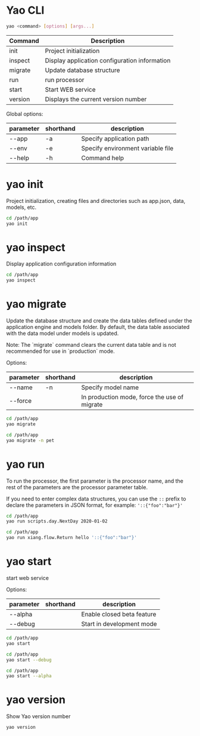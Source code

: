 # Yao CLI

```bash
yao <command> [options] [args...]
```

| Command | Description                                   |
| ------- | --------------------------------------------- |
| init    | Project initialization                        |
| inspect | Display application configuration information |
| migrate | Update database structure                     |
| run     | run processor                                 |
| start   | Start WEB service                             |
| version | Displays the current version number           |

Global options:

| parameter | shorthand | description                       |
| --------- | --------- | --------------------------------- |
| --app     | -a        | Specify application path          |
| --env     | -e        | Specify environment variable file |
| --help    | -h        | Command help                      |

# yao init

Project initialization, creating files and directories such as app.json, data, models, etc.

```bash
cd /path/app
yao init
```

# yao inspect

Display application configuration information

```bash
cd /path/app
yao inspect
```

# yao migrate

Update the database structure and create the data tables defined under the application engine and models folder. By default, the data table associated with the data model under models is updated.

<Notice type='warning'>
	Note: The `migrate` command clears the current data table and is not recommended for use in
	`production` mode.
</Notice>

Options:

| parameter | shorthand | description                                  |
| --------- | --------- | -------------------------------------------- |
| --name    | -n        | Specify model name                           |
| --force   |           | In production mode, force the use of migrate |

```bash
cd /path/app
yao migrate
```

```bash
cd /path/app
yao migrate -n pet
```

# yao run

To run the processor, the first parameter is the processor name, and the rest of the parameters are the processor parameter table.

If you need to enter complex data structures, you can use the `::` prefix to declare the parameters in JSON format, for example: `'::{"foo":"bar"}'`

```bash
cd /path/app
yao run scripts.day.NextDay 2020-01-02
```

```bash
cd /path/app
yao run xiang.flow.Return hello '::{"foo":"bar"}'
```

# yao start

start web service

Options:

| parameter | shorthand | description                |
| --------- | --------- | -------------------------- |
| --alpha   |           | Enable closed beta feature |
| --debug   |           | Start in development mode  |

```bash
cd /path/app
yao start
```

```bash
cd /path/app
yao start --debug
```

```bash
cd /path/app
yao start --alpha
```

# yao version

Show Yao version number

```bash
yao version
```

